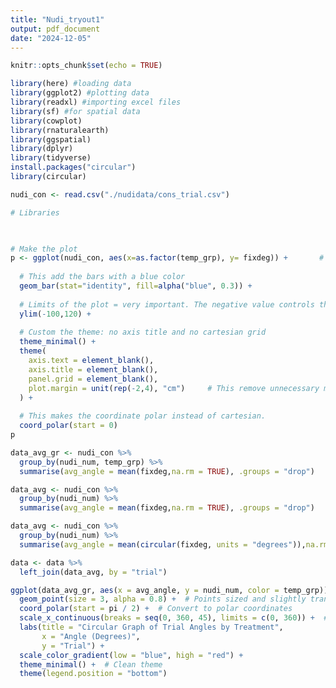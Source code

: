 ```yaml
---
title: "Nudi_tryout1"
output: pdf_document
date: "2024-12-05"
---
```


```r
knitr::opts_chunk$set(echo = TRUE)
```

```r
library(here) #loading data
library(ggplot2) #plotting data
library(readxl) #importing excel files
library(sf) #for spatial data
library(cowplot)
library(rnaturalearth)
library(ggspatial)
library(dplyr)
library(tidyverse)
install.packages("circular")
library(circular)
```


```r
nudi_con <- read.csv("./nudidata/cons_trial.csv")
```



```r
# Libraries


 
# Make the plot
p <- ggplot(nudi_con, aes(x=as.factor(temp_grp), y= fixdeg)) +       # Note that id is a factor. If x is numeric, there is some space between the first bar
  
  # This add the bars with a blue color
  geom_bar(stat="identity", fill=alpha("blue", 0.3)) +
  
  # Limits of the plot = very important. The negative value controls the size of the inner circle, the positive one is useful to add size over each bar
  ylim(-100,120) +
  
  # Custom the theme: no axis title and no cartesian grid
  theme_minimal() +
  theme(
    axis.text = element_blank(),
    axis.title = element_blank(),
    panel.grid = element_blank(),
    plot.margin = unit(rep(-2,4), "cm")     # This remove unnecessary margin around plot
  ) +
  
  # This makes the coordinate polar instead of cartesian.
  coord_polar(start = 0)
p
```
```r

data_avg_gr <- nudi_con %>%
  group_by(nudi_num, temp_grp) %>% 
  summarise(avg_angle = mean(fixdeg,na.rm = TRUE), .groups = "drop")

data_avg <- nudi_con %>%
  group_by(nudi_num) %>% 
  summarise(avg_angle = mean(fixdeg,na.rm = TRUE), .groups = "drop")

data_avg <- nudi_con %>%
  group_by(nudi_num) %>% 
  summarise(avg_angle = mean(circular(fixdeg, units = "degrees")),na.rm = TRUE, .groups = "drop")

data <- data %>%
  left_join(data_avg, by = "trial")

ggplot(data_avg_gr, aes(x = avg_angle, y = nudi_num, color = temp_grp)) +
  geom_point(size = 3, alpha = 0.8) +  # Points sized and slightly transparent
  coord_polar(start = pi / 2) +  # Convert to polar coordinates
  scale_x_continuous(breaks = seq(0, 360, 45), limits = c(0, 360)) +  # Custom axis
  labs(title = "Circular Graph of Trial Angles by Treatment",
       x = "Angle (Degrees)",
       y = "Trial") +
  scale_color_gradient(low = "blue", high = "red") +
  theme_minimal() +  # Clean theme
  theme(legend.position = "bottom") 
```

